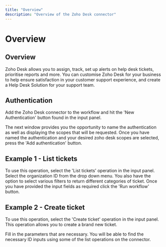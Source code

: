 ```yaml
---
title: "Overview"
description: "Overview of the Zoho Desk connector"
---
```


# Overview

## Overview

Zoho Desk allows you to assign, track, set up alerts on help desk tickets, prioritise reports and more. You can customise Zoho Desk for your business to help ensure satisfaction in your customer support experience, and create a Help Desk Solution for your support team.

## Authentication

Add the Zoho Desk connector to the workflow and hit the 'New Authentication' button found in the input panel.

The next window provides you the opportunity to name the authentication as well as displaying the scopes that will be requested. Once you have named the authentication and your desired zoho desk scopes are selected, press the 'Add authentication' button.

## Example 1 - List tickets

To use this operation, select the 'List tickets' operation in the input panel. Select the organization ID from the drop down menu. You also have the option to select various filters to return different categories of ticket. Once you have provided the input fields as required click the 'Run workflow' button.

## Example 2 - Create ticket

To use this operation, select the 'Create ticket' operation in the input panel. This operation allows you to create a brand new ticket.

Fill in the parameters that are necessary. You will be able to find the necessary ID inputs using some of the list operations on the connector.
